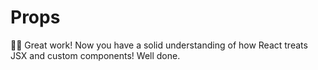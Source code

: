 # Props

👨‍💼 Great work! Now you have a solid understanding of how React treats JSX and
custom components! Well done.
